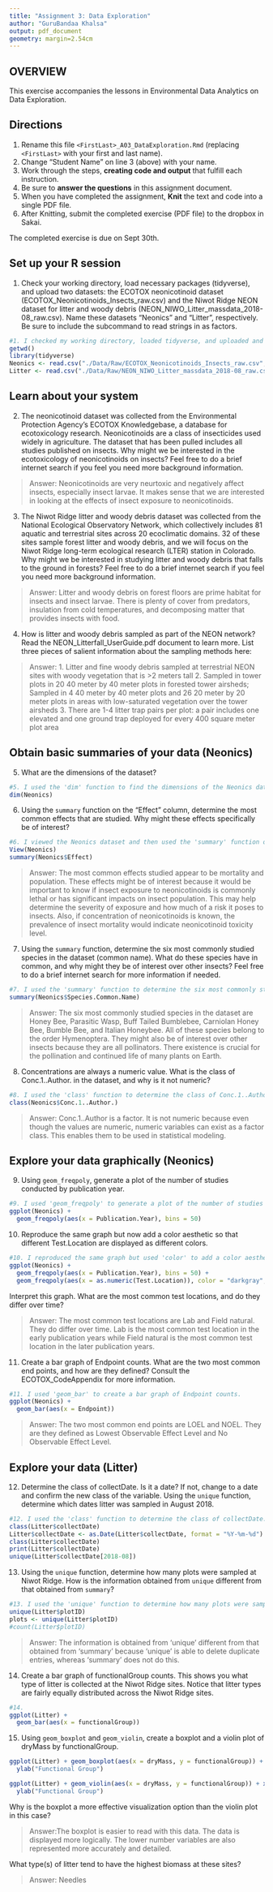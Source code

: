 ```yaml
---
title: "Assignment 3: Data Exploration"
author: "GuruBandaa Khalsa"
output: pdf_document
geometry: margin=2.54cm
---
```


## OVERVIEW

This exercise accompanies the lessons in Environmental Data Analytics on Data Exploration.

## Directions

1.  Rename this file `<FirstLast>_A03_DataExploration.Rmd` (replacing `<FirstLast>` with your first and last name).
2.  Change "Student Name" on line 3 (above) with your name.
3.  Work through the steps, **creating code and output** that fulfill each instruction.
4.  Be sure to **answer the questions** in this assignment document.
5.  When you have completed the assignment, **Knit** the text and code into a single PDF file.
6.  After Knitting, submit the completed exercise (PDF file) to the dropbox in Sakai.

The completed exercise is due on Sept 30th.

## Set up your R session

1.  Check your working directory, load necessary packages (tidyverse), and upload two datasets: the ECOTOX neonicotinoid dataset (ECOTOX_Neonicotinoids_Insects_raw.csv) and the Niwot Ridge NEON dataset for litter and woody debris (NEON_NIWO_Litter_massdata_2018-08_raw.csv). Name these datasets "Neonics" and "Litter", respectively. Be sure to include the subcommand to read strings in as factors.

```r
#1. I checked my working directory, loaded tidyverse, and uploaded and named two datasets.
getwd()
library(tidyverse)
Neonics <- read.csv("./Data/Raw/ECOTOX_Neonicotinoids_Insects_raw.csv", stringsAsFactors=TRUE)
Litter <- read.csv("./Data/Raw/NEON_NIWO_Litter_massdata_2018-08_raw.csv", stringsAsFactors=TRUE)
```

## Learn about your system

2.  The neonicotinoid dataset was collected from the Environmental Protection Agency's ECOTOX Knowledgebase, a database for ecotoxicology research. Neonicotinoids are a class of insecticides used widely in agriculture. The dataset that has been pulled includes all studies published on insects. Why might we be interested in the ecotoxicology of neonicotinoids on insects? Feel free to do a brief internet search if you feel you need more background information.

> Answer: Neonicotinoids are very neurtoxic and negatively affect insects, especially insect larvae.  It makes sense that we are interested in looking at the effects of insect exposure to neonicotinoids.

3.  The Niwot Ridge litter and woody debris dataset was collected from the National Ecological Observatory Network, which collectively includes 81 aquatic and terrestrial sites across 20 ecoclimatic domains. 32 of these sites sample forest litter and woody debris, and we will focus on the Niwot Ridge long-term ecological research (LTER) station in Colorado. Why might we be interested in studying litter and woody debris that falls to the ground in forests? Feel free to do a brief internet search if you feel you need more background information.

> Answer: Litter and woody debris on forest floors are prime habitat for insects and insect larvae.  There is plenty of cover from predators, insulation from cold temperatures, and decomposing matter that provides insects with food.

4.  How is litter and woody debris sampled as part of the NEON network? Read the NEON_Litterfall_UserGuide.pdf document to learn more. List three pieces of salient information about the sampling methods here:

> Answer: 
 1. Litter and fine woody debris sampled at terrestrial NEON sites with woody vegetation that is >2 meters tall
 2. Sampled in tower plots in 20 40 meter by 40 meter plots in forested tower airsheds; Sampled in 4 40 meter by 40 meter plots and 26 20 meter by 20 meter plots in areas with low-saturated vegetation over the tower airsheds
 3. There are 1-4 litter trap pairs per plot: a pair includes one elevated and one ground trap deployed for every 400 square meter plot area

## Obtain basic summaries of your data (Neonics)

5.  What are the dimensions of the dataset?

```r
#5. I used the 'dim' function to find the dimensions of the Neonics dataset.
dim(Neonics)
```

6.  Using the `summary` function on the "Effect" column, determine the most common effects that are studied. Why might these effects specifically be of interest?

```r
#6. I viewed the Neonics dataset and then used the 'summary' function on the "Effect" column to determine the most common effects that are studied.
View(Neonics)
summary(Neonics$Effect)
```

> Answer: The most common effects studied appear to be mortality and population.  These effects might be of interest because it would be important to know if insect exposure to neonicotinoids is commonly lethal or has significant impacts on insect population.  This may help determine the severity of exposure and how much of a risk it poses to insects.  Also, if concentration of neonicotinoids is known, the prevalence of insect mortality would indicate neonicotinoid toxicity level.

7.  Using the `summary` function, determine the six most commonly studied species in the dataset (common name). What do these species have in common, and why might they be of interest over other insects? Feel free to do a brief internet search for more information if needed.

```r
#7. I used the 'summary' function to determine the six most commonly studied species in the dataset.
summary(Neonics$Species.Common.Name)
```

> Answer: The six most commonly studied species in the dataset are Honey Bee, Parasitic Wasp, Buff Tailed Bumblebee, Carniolan Honey Bee, Bumble Bee, and Italian Honeybee.  All of these species belong to the order Hymenoptera.  They might also be of interest over other insects because they are all pollinators.  There existence is crucial for the pollination and continued life of many plants on Earth.

8.  Concentrations are always a numeric value. What is the class of Conc.1..Author. in the dataset, and why is it not numeric?

```r
#8. I used the 'class' function to determine the class of Conc.1..Author in the Neonics dataset.  
class(Neonics$Conc.1..Author.)
```

> Answer: Conc.1..Author is a factor.  It is not numeric because even though the values are numeric, numeric variables can exist as a factor class.  This enables them to be used in statistical modeling.

## Explore your data graphically (Neonics)

9.  Using `geom_freqpoly`, generate a plot of the number of studies conducted by publication year.

```r
#9. I used 'geom_freqpoly' to generate a plot of the number of studies conducted by publication year.
ggplot(Neonics) +
  geom_freqpoly(aes(x = Publication.Year), bins = 50)
```

10. Reproduce the same graph but now add a color aesthetic so that different Test.Location are displayed as different colors.

```r
#10. I reproduced the same graph but used 'color' to add a color aesthetic for different Test.Location 
ggplot(Neonics) +
  geom_freqpoly(aes(x = Publication.Year), bins = 50) +
  geom_freqpoly(aes(x = as.numeric(Test.Location)), color = "darkgray", bins = 50)
```

Interpret this graph. What are the most common test locations, and do they differ over time?

> Answer: The most common test locations are Lab and Field natural.  They do differ over time.  Lab is the most common test location in the early publication years while Field natural is the most common test location in the later publication years.

11. Create a bar graph of Endpoint counts. What are the two most common end points, and how are they defined? Consult the ECOTOX_CodeAppendix for more information.

```r
#11. I used 'geom_bar' to create a bar graph of Endpoint counts.
ggplot(Neonics) +
  geom_bar(aes(x = Endpoint))
```

> Answer: The two most common end points are LOEL and NOEL.  They are they defined as Lowest Observable Effect Level and No Observable Effect Level.

## Explore your data (Litter)

12. Determine the class of collectDate. Is it a date? If not, change to a date and confirm the new class of the variable. Using the `unique` function, determine which dates litter was sampled in August 2018.

```r
#12. I used the 'class' function to determine the class of collectDate.  It was not a date.  It was a factor.  I changed it to a date.
class(Litter$collectDate)
Litter$collectDate <- as.Date(Litter$collectDate, format = "%Y-%m-%d")
class(Litter$collectDate)
print(Litter$collectDate)
unique(Litter$collectDate[2018-08])
```

13. Using the `unique` function, determine how many plots were sampled at Niwot Ridge. How is the information obtained from `unique` different from that obtained from `summary`?

```r
#13. I used the 'unique' function to determine how many plots were sampled at Niwot Ridge.
unique(Litter$plotID)
plots <- unique(Litter$plotID)
#count(Litter$plotID)
```

> Answer: The information is obtained from 'unique' different from that obtained from 'summary' because 'unique' is able to delete duplicate entries, whereas 'summary' does not do this.

14. Create a bar graph of functionalGroup counts. This shows you what type of litter is collected at the Niwot Ridge sites. Notice that litter types are fairly equally distributed across the Niwot Ridge sites.

```r
#14.
ggplot(Litter) +
  geom_bar(aes(x = functionalGroup))
```

15. Using `geom_boxplot` and `geom_violin`, create a boxplot and a violin plot of dryMass by functionalGroup.

```r
ggplot(Litter) + geom_boxplot(aes(x = dryMass, y = functionalGroup)) + xlab("Dry Mass") +
  ylab("Functional Group")

ggplot(Litter) + geom_violin(aes(x = dryMass, y = functionalGroup)) + xlab("Dry Mass") +
  ylab("Functional Group")
```

Why is the boxplot a more effective visualization option than the violin plot in this case?

> Answer:The boxplot is easier to read with this data.  The data is displayed more logically.  The lower number variables are also represented more accurately and detailed.

What type(s) of litter tend to have the highest biomass at these sites?

> Answer: Needles
